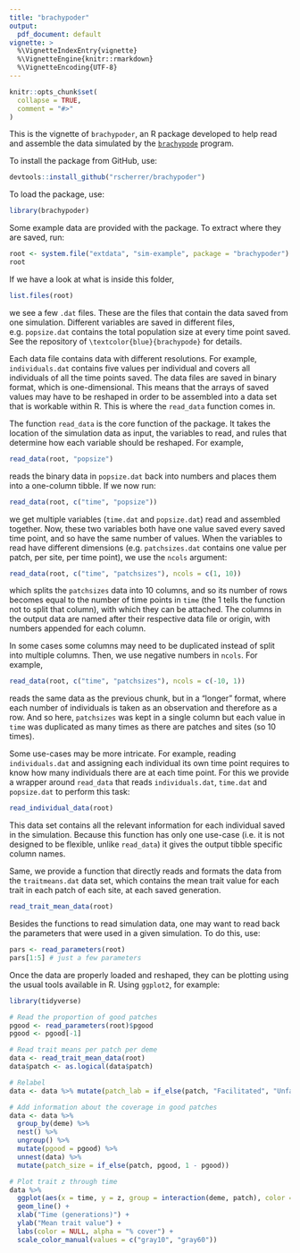 ```yaml
---
title: "brachypoder"
output: 
  pdf_document: default
vignette: >
  %\VignetteIndexEntry{vignette}
  %\VignetteEngine{knitr::rmarkdown}
  %\VignetteEncoding{UTF-8}
---
```


```r
knitr::opts_chunk$set(
  collapse = TRUE,
  comment = "#>"
)
```

This is the vignette of `brachypoder`, an R package developed to help read and assemble the data simulated by the [`brachypode`](https://github.com/rscherrer/brachypode) program.

To install the package from GitHub, use:

```r
devtools::install_github("rscherrer/brachypoder")
```

To load the package, use:

```r
library(brachypoder)
```

Some example data are provided with the package. To extract where they are saved, run:

```r
root <- system.file("extdata", "sim-example", package = "brachypoder")
root
```

If we have a look at what is inside this folder,

```r
list.files(root)
```

we see a few `.dat` files. These are the files that contain the data saved from one simulation. Different variables are saved in different files, e.g. `popsize.dat` contains the total population size at every time point saved. See the repository of `\textcolor{blue}{brachypode}` for details.

Each data file contains data with different resolutions. For example, `individuals.dat` contains five values per individual and covers all individuals of all the time points saved. The data files are saved in binary format, which is one-dimensional. This means that the arrays of saved values may have to be reshaped in order to be assembled into a data set that is workable within R. This is where the `read_data` function comes in.

The function `read_data` is the core function of the package. It takes the location of the simulation data as input, the variables to read, and rules that determine how each variable should be reshaped. For example,

```r
read_data(root, "popsize")
```

reads the binary data in `popsize.dat` back into numbers and places them into a one-column tibble. If we now run:

```r
read_data(root, c("time", "popsize"))
```
 
we get multiple variables (`time.dat` and `popsize.dat`) read and assembled together. Now, these two variables both have one value saved every saved time point, and so have the same number of values. When the variables to read have different dimensions (e.g. `patchsizes.dat` contains one value per patch, per site, per time point), we use the `ncols` argument:

```r
read_data(root, c("time", "patchsizes"), ncols = c(1, 10))
```

which splits the `patchsizes` data into 10 columns, and so its number of rows becomes equal to the number of time points in `time` (the 1 tells the function not to split that column), with which they can be attached. The columns in the output data are named after their respective data file or origin, with numbers appended for each column.

In some cases some columns may need to be duplicated instead of split into multiple columns. Then, we use negative numbers in `ncols`. For example,

```r
read_data(root, c("time", "patchsizes"), ncols = c(-10, 1))
```

reads the same data as the previous chunk, but in a "longer" format, where each number of individuals is taken as an observation and therefore as a row. And so here, `patchsizes` was kept in a single column but each value in `time` was duplicated as many times as there are patches and sites (so 10 times).

Some use-cases may be more intricate. For example, reading `individuals.dat` and assigning each individual its own time point requires to know how many individuals there are at each time point. For this we provide a wrapper around `read_data` that reads `individuals.dat`, `time.dat` and `popsize.dat` to perform this task:

```r
read_individual_data(root)
```

This data set contains all the relevant information for each individual saved in the simulation. Because this function has only one use-case (i.e. it is not designed to be flexible, unlike `read_data`) it gives the output tibble specific column names.

Same, we provide a function that directly reads and formats the data from the `traitmeans.dat` data set, which contains the mean trait value for each trait in each patch of each site, at each saved generation.

```r
read_trait_mean_data(root)
```

Besides the functions to read simulation data, one may want to read back the parameters that were used in a given simulation. To do this, use:

```r
pars <- read_parameters(root)
pars[1:5] # just a few parameters
```

Once the data are properly loaded and reshaped, they can be plotting using the usual tools available in R. Using `ggplot2`, for example:

```r

library(tidyverse)

# Read the proportion of good patches
pgood <- read_parameters(root)$pgood
pgood <- pgood[-1]

# Read trait means per patch per deme
data <- read_trait_mean_data(root)
data$patch <- as.logical(data$patch)

# Relabel
data <- data %>% mutate(patch_lab = if_else(patch, "Facilitated", "Unfacilitated"))

# Add information about the coverage in good patches
data <- data %>%
  group_by(deme) %>%
  nest() %>%
  ungroup() %>%
  mutate(pgood = pgood) %>%
  unnest(data) %>%
  mutate(patch_size = if_else(patch, pgood, 1 - pgood))

# Plot trait z through time
data %>%
  ggplot(aes(x = time, y = z, group = interaction(deme, patch), color = patch_lab, alpha = patch_size)) +
  geom_line() +
  xlab("Time (generations)") +
  ylab("Mean trait value") +
  labs(color = NULL, alpha = "% cover") +
  scale_color_manual(values = c("gray10", "gray60"))

```
